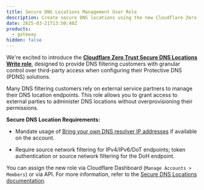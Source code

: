 ```yaml
---
title: Secure DNS Locations Management User Role
description: Create secure DNS locations using the new Cloudflare Zero Trust Locations Write role.
date: 2025-03-21T13:50:40Z
products:
  - gateway
hidden: false
---
```


We're excited to introduce the [**Cloudflare Zero Trust Secure DNS Locations Write role**](/cloudflare-one/connections/connect-devices/agentless/dns/locations/#secure-dns-locations), designed to provide DNS filtering customers with granular control over third-party access when configuring their Protective DNS (PDNS) solutions.

Many DNS filtering customers rely on external service partners to manage their DNS location endpoints. This role allows you to grant access to external parties to administer DNS locations without overprovisioning their permissions.

**Secure DNS Location Requirements:**

- Mandate usage of [Bring your own DNS resolver IP addresses](https://developers.cloudflare.com/cloudflare-one/connections/connect-devices/agentless/dns/locations/dns-resolver-ips/#bring-your-own-dns-resolver-ip) if available on the account.

- Require source network filtering for IPv4/IPv6/DoT endpoints; token authentication or source network filtering for the DoH endpoint.

You can assign the new role via Cloudflare Dashboard (`Manage Accounts > Members`) or via API. For more information, refer to the [Secure DNS Locations documentation](https://developers.cloudflare.com/cloudflare-one/connections/connect-devices/agentless/dns/locations/#secure-dns-locations).

